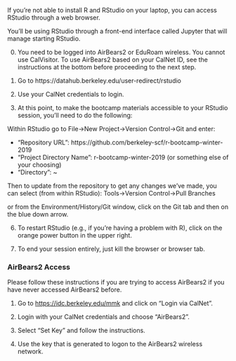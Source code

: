 If you're not able to install R and RStudio on your laptop, you can access RStudio through a web browser.

You'll be using RStudio through a front-end interface called Jupyter that will manage starting RStudio.

0) You need to be logged into AirBears2 or EduRoam wireless. You cannot use CalVisitor. To use AirBears2 based on your CalNet ID, see the instructions at the bottom before proceeding to the next step.

1) Go to https://datahub.berkeley.edu/user-redirect/rstudio

2) Use your CalNet credentials to login.

3) At this point, to make the bootcamp materials accessible to your RStudio session, you'll need to do the following:

Within RStudio go to File->New Project->Version Control->Git and enter:

- "Repository URL": https://github.com/berkeley-scf/r-bootcamp-winter-2019
- "Project Directory Name": r-bootcamp-winter-2019 (or something else of your choosing)
- "Directory": ~

Then to update from the repository to get any changes we've made, you can select (from within RStudio):
Tools->Version Control->Pull Branches

or from the Environment/History/Git window, click on the Git tab and then on the blue down arrow.

6) To restart RStudio (e.g., if you're having a problem with R), click on the orange power button in the upper right.

7) To end your session entirely, just kill the browser or browser tab.

### AirBears2 Access

Please follow these instructions if you are trying to access AirBears2 if you have never accessed AirBears2 before.

1) Go to [https://idc.berkeley.edu/mmk](https://idc.berkeley.edu/mmk) and click on "Login via CalNet".

2) Login with your CalNet credentials and choose "AirBears2".

3) Select "Set Key" and follow the instructions.

4) Use the key that is generated to logon to the AirBears2 wireless network. 
